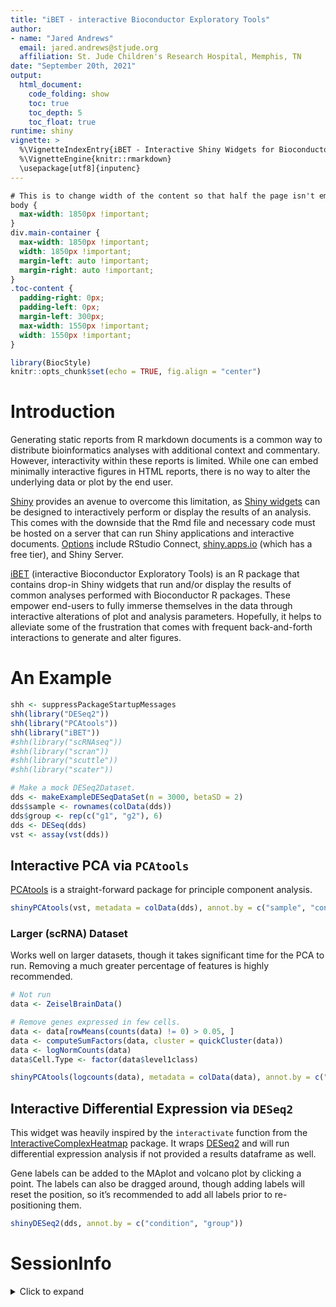 ```yaml
---
title: "iBET - interactive Bioconductor Exploratory Tools"
author: 
- name: "Jared Andrews"
  email: jared.andrews@stjude.org
  affiliation: St. Jude Children's Research Hospital, Memphis, TN
date: "September 20th, 2021"
output: 
  html_document:
    code_folding: show
    toc: true
    toc_depth: 5
    toc_float: true	 
runtime: shiny
vignette: >
  %\VignetteIndexEntry{iBET - Interactive Shiny Widgets for Bioconductor Packages}
  %\VignetteEngine{knitr::rmarkdown}
  \usepackage[utf8]{inputenc}
---
```


```css
# This is to change width of the content so that half the page isn't empty as it is by default.
body {
  max-width: 1850px !important;
}
div.main-container {
  max-width: 1850px !important;
  width: 1850px !important;
  margin-left: auto !important;
  margin-right: auto !important;
}
.toc-content {
  padding-right: 0px;
  padding-left: 0px;
  margin-left: 300px;
  max-width: 1550px !important;
  width: 1550px !important;
}
```

```r
library(BiocStyle)
knitr::opts_chunk$set(echo = TRUE, fig.align = "center")
```

# Introduction

Generating static reports from R markdown documents is a common way to distribute bioinformatics analyses with additional context and commentary. However, interactivity within these reports is limited. While one can embed minimally interactive figures in HTML reports, there is no way to alter the underlying data or plot by the end user.

[Shiny](https://shiny.rstudio.com/) provides an avenue to overcome this limitation, as [Shiny widgets](https://bookdown.org/yihui/rmarkdown/shiny-widgets.html) can be designed to interactively perform or display the results of an analysis. This comes with the downside that the Rmd file and necessary code must be hosted on a server that can run Shiny applications and interactive documents. [Options](https://www.rstudio.com/products/shiny/shiny-server/) include RStudio Connect, [shiny.apps.io](shiny.apps.io) (which has a free tier), and Shiny Server.

[iBET](https://github.com/j-andrews7/iBET) (interactive Bioconductor Exploratory Tools) is an R package that contains drop-in Shiny widgets that run and/or display the results of common analyses performed with Bioconductor R packages. These empower end-users to fully immerse themselves in the data through interactive alterations of plot and analysis parameters. Hopefully, it helps to alleviate some of the frustration that comes with frequent back-and-forth interactions to generate and alter figures.

# An Example

```r
shh <- suppressPackageStartupMessages
shh(library("DESeq2"))
shh(library("PCAtools"))
shh(library("iBET"))
#shh(library("scRNAseq"))
#shh(library("scran"))
#shh(library("scuttle"))
#shh(library("scater"))

# Make a mock DESeq2Dataset.
dds <- makeExampleDESeqDataSet(n = 3000, betaSD = 2)
dds$sample <- rownames(colData(dds))
dds$group <- rep(c("g1", "g2"), 6)
dds <- DESeq(dds)
vst <- assay(vst(dds))
```

## Interactive PCA via `PCAtools`

[PCAtools](https://bioconductor.org/packages/release/bioc/html/PCAtools.html) is a straight-forward package for principle component analysis.

```r
shinyPCAtools(vst, metadata = colData(dds), annot.by = c("sample", "condition", "group"), color.by = "condition", shape.by = "group", scale = TRUE, height = 850)
```


### Larger (scRNA) Dataset

Works well on larger datasets, though it takes significant time for the PCA to run. Removing a much greater percentage of features is highly recommended.

```r
# Not run
data <- ZeiselBrainData()

# Remove genes expressed in few cells.
data <- data[rowMeans(counts(data) != 0) > 0.05, ]
data <- computeSumFactors(data, cluster = quickCluster(data))
data <- logNormCounts(data)
data$Cell.Type <- factor(data$level1class)

shinyPCAtools(logcounts(data), metadata = colData(data), annot.by = c("Cell.Type", "tissue", "age"), color.by = "Cell.Type", removeVar = 0.9, scale = TRUE)
```

## Interactive Differential Expression via `DESeq2`

This widget was heavily inspired by the `interactivate` function from the [InteractiveComplexHeatmap](https://bioconductor.org/packages/release/bioc/html/InteractiveComplexHeatmap.html) package. It wraps [DESeq2](https://bioconductor.org/packages/release/bioc/html/DESeq2.html) and will run differential expression analysis if not provided a results dataframe as well. 

Gene labels can be added to the MAplot and volcano plot by clicking a point. The labels can also be dragged around, though adding labels will reset the position, so it's recommended to add all labels prior to re-positioning them.

```r
shinyDESeq2(dds, annot.by = c("condition", "group"))
```

# SessionInfo

<details>

<summary>Click to expand</summary>

```r
sessionInfo()
```

</details>

